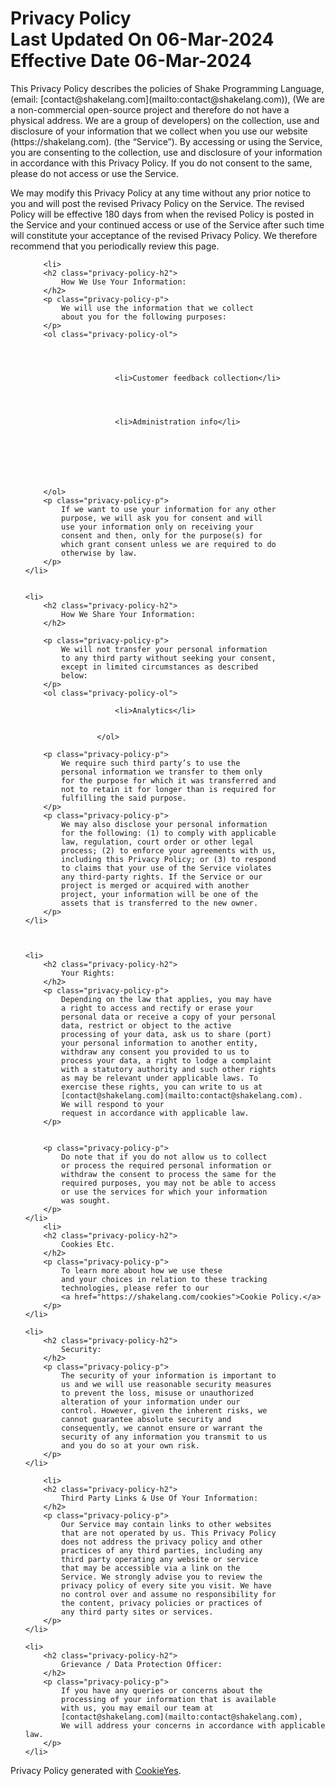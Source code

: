 <h1 class="privacy-policy-h1">
  Privacy Policy
  <br />
  <span>Last Updated On 06-Mar-2024</span>
  <br />
  <span>Effective Date 06-Mar-2024</span>
</h1>

<p class="privacy-policy-p">
    This Privacy Policy describes the policies of
    Shake Programming Language, (email: [contact@shakelang.com](mailto:contact@shakelang.com)),
    (We are a non-commercial open-source project and therefore
    do not have a physical address. We are a group of developers)
    on the collection, use and disclosure of your information 
    that we collect when you use our website (https://shakelang.com).
    (the “Service”). By accessing or using
    the Service, you are consenting to the collection, use and
    disclosure of your information in accordance with this
    Privacy Policy. If you do not consent to the same,
    please do not access or use the Service.

</p>

<p class="privacy-policy-p">
  We may modify this Privacy Policy at any time without any prior notice to you
  and will post the revised Privacy Policy on the Service. The revised Policy
  will be effective 180 days from when the revised Policy is posted in the
  Service and your continued access or use of the Service after such time will
  constitute your acceptance of the revised Privacy Policy. We therefore
  recommend that you periodically review this page.
</p>

<ol class="privacy-policy-ol">

        <li>
        <h2 class="privacy-policy-h2">
            How We Use Your Information:
        </h2>
        <p class="privacy-policy-p">
            We will use the information that we collect
            about you for the following purposes:
        </p>
        <ol class="privacy-policy-ol">




                        <li>Customer feedback collection</li>




                        <li>Administration info</li>







        </ol>
        <p class="privacy-policy-p">
            If we want to use your information for any other
            purpose, we will ask you for consent and will
            use your information only on receiving your
            consent and then, only for the purpose(s) for
            which grant consent unless we are required to do
            otherwise by law.
        </p>
    </li>


    <li>
        <h2 class="privacy-policy-h2">
            How We Share Your Information:
        </h2>

        <p class="privacy-policy-p">
            We will not transfer your personal information
            to any third party without seeking your consent,
            except in limited circumstances as described
            below:
        </p>
        <ol class="privacy-policy-ol">

                        <li>Analytics</li>


                    </ol>

        <p class="privacy-policy-p">
            We require such third party’s to use the
            personal information we transfer to them only
            for the purpose for which it was transferred and
            not to retain it for longer than is required for
            fulfilling the said purpose.
        </p>
        <p class="privacy-policy-p">
            We may also disclose your personal information
            for the following: (1) to comply with applicable
            law, regulation, court order or other legal
            process; (2) to enforce your agreements with us,
            including this Privacy Policy; or (3) to respond
            to claims that your use of the Service violates
            any third-party rights. If the Service or our
            project is merged or acquired with another
            project, your information will be one of the
            assets that is transferred to the new owner.
        </p>
    </li>



    <li>
        <h2 class="privacy-policy-h2">
            Your Rights:
        </h2>
        <p class="privacy-policy-p">
            Depending on the law that applies, you may have
            a right to access and rectify or erase your
            personal data or receive a copy of your personal
            data, restrict or object to the active
            processing of your data, ask us to share (port)
            your personal information to another entity,
            withdraw any consent you provided to us to
            process your data, a right to lodge a complaint
            with a statutory authority and such other rights
            as may be relevant under applicable laws. To
            exercise these rights, you can write to us at
            [contact@shakelang.com](mailto:contact@shakelang.com).
            We will respond to your
            request in accordance with applicable law.
        </p>


        <p class="privacy-policy-p">
            Do note that if you do not allow us to collect
            or process the required personal information or
            withdraw the consent to process the same for the
            required purposes, you may not be able to access
            or use the services for which your information
            was sought.
        </p>
    </li>
        <li>
        <h2 class="privacy-policy-h2">
            Cookies Etc.
        </h2>
        <p class="privacy-policy-p">
            To learn more about how we use these
            and your choices in relation to these tracking
            technologies, please refer to our
            <a href="https://shakelang.com/cookies">Cookie Policy.</a>
        </p>
    </li>

    <li>
        <h2 class="privacy-policy-h2">
            Security:
        </h2>
        <p class="privacy-policy-p">
            The security of your information is important to
            us and we will use reasonable security measures
            to prevent the loss, misuse or unauthorized
            alteration of your information under our
            control. However, given the inherent risks, we
            cannot guarantee absolute security and
            consequently, we cannot ensure or warrant the
            security of any information you transmit to us
            and you do so at your own risk.
        </p>
    </li>

        <li>
        <h2 class="privacy-policy-h2">
            Third Party Links & Use Of Your Information:
        </h2>
        <p class="privacy-policy-p">
            Our Service may contain links to other websites
            that are not operated by us. This Privacy Policy
            does not address the privacy policy and other
            practices of any third parties, including any
            third party operating any website or service
            that may be accessible via a link on the
            Service. We strongly advise you to review the
            privacy policy of every site you visit. We have
            no control over and assume no responsibility for
            the content, privacy policies or practices of
            any third party sites or services.
        </p>
    </li>

    <li>
        <h2 class="privacy-policy-h2">
            Grievance / Data Protection Officer:
        </h2>
        <p class="privacy-policy-p">
            If you have any queries or concerns about the
            processing of your information that is available
            with us, you may email our team at
            [contact@shakelang.com](mailto:contact@shakelang.com),
            We will address your concerns in accordance with applicable law.
        </p>
    </li>

</ol>
<p class="privacy-policy-p">
    Privacy Policy generated with  <a target="_blank" href="https://www.cookieyes.com/?utm_source=PP&utm_medium=footer&utm_campaign=UW">CookieYes</a>.
</p>
